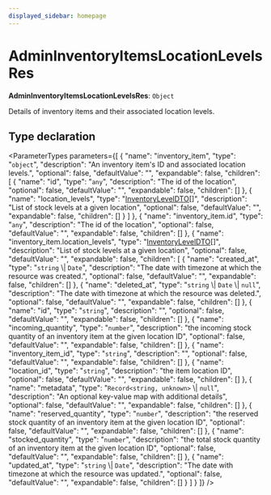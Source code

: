 ```yaml
---
displayed_sidebar: homepage
---
```



# AdminInventoryItemsLocationLevelsRes

 **AdminInventoryItemsLocationLevelsRes**: `Object`

Details of inventory items and their associated location levels.

## Type declaration

<ParameterTypes parameters={[
  {
    "name": "inventory_item",
    "type": "`object`",
    "description": "An inventory item's ID and associated location levels.",
    "optional": false,
    "defaultValue": "",
    "expandable": false,
    "children": [
      {
        "name": "id",
        "type": "`any`",
        "description": "The id of the location",
        "optional": false,
        "defaultValue": "",
        "expandable": false,
        "children": []
      },
      {
        "name": "location_levels",
        "type": "[InventoryLevelDTO](medusa.InventoryLevelDTO.mdx)[]",
        "description": "List of stock levels at a given location",
        "optional": false,
        "defaultValue": "",
        "expandable": false,
        "children": []
      }
    ]
  },
  {
    "name": "inventory_item.id",
    "type": "`any`",
    "description": "The id of the location",
    "optional": false,
    "defaultValue": "",
    "expandable": false,
    "children": []
  },
  {
    "name": "inventory_item.location_levels",
    "type": "[InventoryLevelDTO](medusa.InventoryLevelDTO.mdx)[]",
    "description": "List of stock levels at a given location",
    "optional": false,
    "defaultValue": "",
    "expandable": false,
    "children": [
      {
        "name": "created_at",
        "type": "`string` \\| `Date`",
        "description": "The date with timezone at which the resource was created.",
        "optional": false,
        "defaultValue": "",
        "expandable": false,
        "children": []
      },
      {
        "name": "deleted_at",
        "type": "`string` \\| `Date` \\| `null`",
        "description": "The date with timezone at which the resource was deleted.",
        "optional": false,
        "defaultValue": "",
        "expandable": false,
        "children": []
      },
      {
        "name": "id",
        "type": "`string`",
        "description": "",
        "optional": false,
        "defaultValue": "",
        "expandable": false,
        "children": []
      },
      {
        "name": "incoming_quantity",
        "type": "`number`",
        "description": "the incoming stock quantity of an inventory item at the given location ID",
        "optional": false,
        "defaultValue": "",
        "expandable": false,
        "children": []
      },
      {
        "name": "inventory_item_id",
        "type": "`string`",
        "description": "",
        "optional": false,
        "defaultValue": "",
        "expandable": false,
        "children": []
      },
      {
        "name": "location_id",
        "type": "`string`",
        "description": "the item location ID",
        "optional": false,
        "defaultValue": "",
        "expandable": false,
        "children": []
      },
      {
        "name": "metadata",
        "type": "`Record<string, unknown>` \\| `null`",
        "description": "An optional key-value map with additional details",
        "optional": false,
        "defaultValue": "",
        "expandable": false,
        "children": []
      },
      {
        "name": "reserved_quantity",
        "type": "`number`",
        "description": "the reserved stock quantity of an inventory item at the given location ID",
        "optional": false,
        "defaultValue": "",
        "expandable": false,
        "children": []
      },
      {
        "name": "stocked_quantity",
        "type": "`number`",
        "description": "the total stock quantity of an inventory item at the given location ID",
        "optional": false,
        "defaultValue": "",
        "expandable": false,
        "children": []
      },
      {
        "name": "updated_at",
        "type": "`string` \\| `Date`",
        "description": "The date with timezone at which the resource was updated.",
        "optional": false,
        "defaultValue": "",
        "expandable": false,
        "children": []
      }
    ]
  }
]} />
